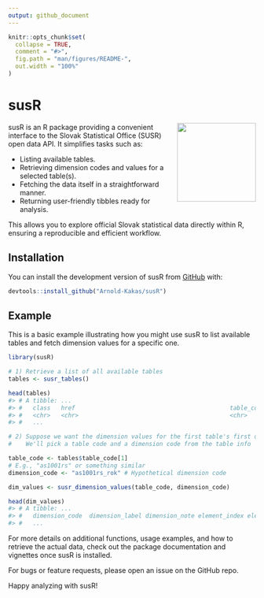 ```yaml
---
output: github_document
---
```


<!-- README.md is generated from README.Rmd. Please edit that file -->

```r
knitr::opts_chunk$set(
  collapse = TRUE,
  comment = "#>",
  fig.path = "man/figures/README-",
  out.width = "100%"
)
```

# susR

<!-- badges: start -->
<!-- badges: end -->
<img src="man/figures/susR_hex.png" align="right" width="160"/>

susR is an R package providing a convenient interface to the Slovak Statistical Office (SUSR) open data API. It simplifies tasks such as:

*   Listing available tables.
*   Retrieving dimension codes and values for a selected table(s).
*   Fetching the data itself in a straightforward manner.
*   Returning user-friendly tibbles ready for analysis.

This allows you to explore official Slovak statistical data directly within R, ensuring a reproducible and efficient workflow.

## Installation

You can install the development version of susR from [GitHub](https://github.com/) with:

```r
devtools::install_github("Arnold-Kakas/susR")
```

## Example

This is a basic example illustrating how you might use susR to list available tables and fetch dimension values for a specific one.

```r


library(susR)

# 1) Retrieve a list of all available tables
tables <- susr_tables()

head(tables)
#> # A tibble: ... 
#> #   class   href                                            table_code ...
#> #   <chr>   <chr>                                           <chr>      ...
#> #   ...

# 2) Suppose we want the dimension values for the first table's first dimension:
#    We'll pick a table code and a dimension code from the table info

table_code <- tables$table_code[1]
# E.g., "as1001rs" or something similar
dimension_code <- "as1001rs_rok" # Hypothetical dimension code

dim_values <- susr_dimension_values(table_code, dimension_code)

head(dim_values)
#> # A tibble: ...
#> #   dimension_code  dimension_label dimension_note element_index element_value element_label
#> #   ...

```

For more details on additional functions, usage examples, and how to retrieve the actual data, check out the package documentation and vignettes once susR is installed.

For bugs or feature requests, please open an issue on the GitHub repo.

Happy analyzing with susR!
